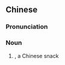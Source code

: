 {{also|胡椒饼}}
==Chinese==
{{zh-forms|s=胡椒饼|type=21}}
{{wikipedia|lang=zh}}

===Pronunciation===
{{zh-pron
|m=hújiāobǐng
|cat=n
}}

===Noun===
{{zh-noun}}

# {{w|Hujiao bing}}, a Chinese snack